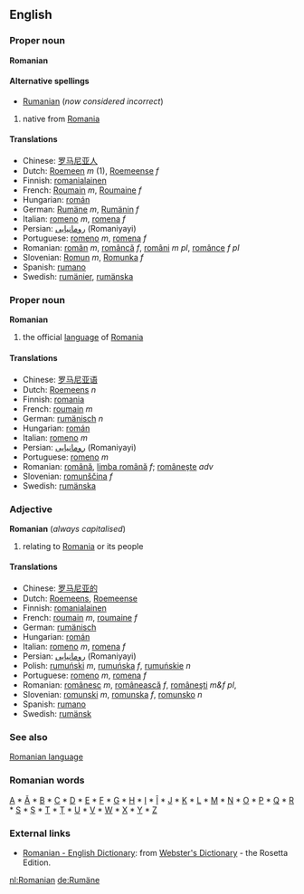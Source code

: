 ==English==
=== Proper noun ===
'''Romanian'''

====Alternative spellings====
*[[Rumanian]] (''now considered incorrect'')

# native from [[Romania]]

==== Translations ====
*Chinese: [[罗马尼亚人]]
*Dutch: [[Roemeen]] ''m'' (1), [[Roemeense]] ''f'' 
*Finnish: [[romanialainen]]
*French: [[Roumain]] ''m'', [[Roumaine]] ''f''
*Hungarian: [[román]]
*German: [[Rumäne]] ''m'', [[Rumänin]] ''f''
*Italian: [[romeno]] ''m'', [[romena]] ''f''
*Persian: [[رومانیایی]] (Romaniyayi)
*Portuguese: [[romeno]] ''m'', [[romena]] ''f''
*Romanian: [[român]] ''m'', [[româncă]] ''f'', [[români]] ''m pl'', [[românce]] ''f pl''
*Slovenian: [[Romun]] ''m'', [[Romunka]] ''f''
*Spanish: [[rumano]]
*Swedish: [[rumänier]], [[rumänska]]

=== Proper noun ===
'''Romanian'''

# the official [[language]] of [[Romania]]

==== Translations ====
*Chinese: [[罗马尼亚语]]
*Dutch: [[Roemeens]] ''n''
*Finnish: [[romania]]
*French: [[roumain]] ''m''
*German: [[rumänisch]] ''n''
*Hungarian: [[román]]
*Italian: [[romeno]] ''m''
*Persian: [[رومانیایی]] (Romaniyayi)
*Portuguese: [[romeno]] ''m''
*Romanian: [[română]], [[limba română]] ''f''; [[româneşte]] ''adv''
*Slovenian: [[romunščina]] ''f''
*Swedish: [[rumänska]]

=== Adjective ===
'''Romanian''' (''always capitalised'')

# relating to [[Romania]] or its people

==== Translations ====
*Chinese: [[罗马尼亚的]]
*Dutch: [[Roemeens]], [[Roemeense]]
*Finnish: [[romanialainen]]
*French: [[roumain]] ''m'', [[roumaine]] ''f''
*German: [[rumänisch]]
*Hungarian: [[román]]
*Italian: [[romeno]] ''m'', [[romena]] ''f''
*Persian: [[رومانیایی]] (Romaniyayi)
*Polish: [[rumuński]] ''m'', [[rumuńska]] ''f'', [[rumuńskie]] ''n''
*Portuguese: [[romeno]] ''m'', [[romena]] ''f''
*Romanian: [[românesc]] ''m'', [[românească]] ''f'', [[româneşti]] ''m&f pl'', 
*Slovenian: [[romunski]] ''m'', [[romunska]] ''f'', [[romunsko]] ''n''
*Spanish: [[rumano]]
*Swedish: [[rumänsk]]

=== See also ===
[[Romanian language]]

=== Romanian words ===
[[A]] * [[Ă]] * [[B]] * [[C]] * [[D]] * [[E]] * [[F]] * [[G]] * [[H]] * [[I]] * [[Î]] * [[J]] * [[K]] * [[L]] * [[M]] * [[N]] * [[O]] * [[P]] * [[Q]] * [[R]] * [[S]] * [[Ş]] * [[T]] * [[Ţ]] * [[U]] * [[V]] * [[W]] * [[X]] * [[Y]] * [[Z]]

=== External links ===
*[http://www.websters-online-dictionary.org/definition/Romanian-english/ Romanian - English Dictionary]: from [http://www.websters-online-dictionary.org/ Webster's Dictionary] - the Rosetta Edition.

[[nl:Romanian]]
[[de:Rumäne]]